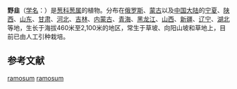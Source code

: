 {{Speciesbox
| status = 
| status_system = 
| image = Allium_ramosum.jpg
| genus = Allium sect. Butomissa
| species =ramosum
| authority = [[L.|L.]], 1753
|synonyms={{collapsible list|bullets = true
|''Aglitheis tatarica'' <small>(L.f.) Raf.</small>
|''Allium beckerianum'' <small>Regel</small>
|''Allium diaphanum'' <small>Janka</small>
|''Allium lancipetalum'' <small>Y.P.Hsu</small>
|''Allium odorum'' <small>L.</small>
|''Allium potaninii'' <small>Regel</small>
|''Allium ramosum'' <small>Georgi 1779, illegitimate homonym not L. 1753 nor Jacq. 1781</small>
|''Allium senescens'' <small>Miq.</small>
|''Allium tataricum'' <small>L.f. 1782</small>
|''Allium tataricum'' <small>Dryand. 1811, illegitimate homonym not L. 1782</small>
|''Allium umbellatum'' <small>Haller f. ex Steud.</small>
|''Allium weichanicum'' <small>Palib.</small>
|''Butomissa tatarica'' <small>(L.f.) Salisb., not validly published</small>
|''Moly odorum'' <small>(L.) Moench</small>
}}
|synonyms_ref=<ref>[http://www.theplantlist.org/tpl1.1/record/kew-296376 The Plant List]</ref><ref name=natushka>[http://apps.kew.org/wcsp/synonomy.do?name_id=296376 Kew World Checklist of Selected Plant Families]</ref>
}}

'''野韭'''（[[学名|学名]]：{{lang|la|''Allium ramosum''}}）是[[葱科|葱科]][[葱属|葱属]]的植物。分布在[[俄罗斯|俄罗斯]]、[[蒙古|蒙古]]以及[[中国大陆|中国大陆]]的[[宁夏|宁夏]]、[[陕西|陕西]]、[[山东|山东]]、[[甘肃|甘肃]]、[[河北|河北]]、[[吉林|吉林]]、[[内蒙古|内蒙古]]、[[青海|青海]]、[[黑龙江|黑龙江]]、[[山西|山西]]、[[新疆|新疆]]、[[辽宁|辽宁]]、[[湖北|湖北]]等地，生长于海拔460米至2,100米的地区，常生于草坡、向阳山坡和草地上，目前已由人工引种栽培。

== 参考文献 ==
{{reflist}}
{{Taxonbar|from=Q7219554}}

[[Category:葱属|ramosum]]
[[Category:野韭组|ramosum]]


{{植物小作品}}